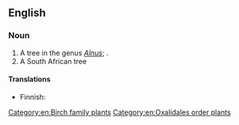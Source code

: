 ==English==

===Noun===
{{en-noun}}

# A tree in the genus ''[[Alnus]]''; {{taxlink|Alnus rubra|species|noshow=1}}.
# A South African tree {{taxlink|Cunonia capensis|species|noshow=1}}

====Translations====
{{trans-top|Alnus rubra}}
* Finnish: {{t|fi|punaleppä}}
{{trans-mid}}
{{trans-bottom}}

[[Category:en:Birch family plants]]
[[Category:en:Oxalidales order plants]]
